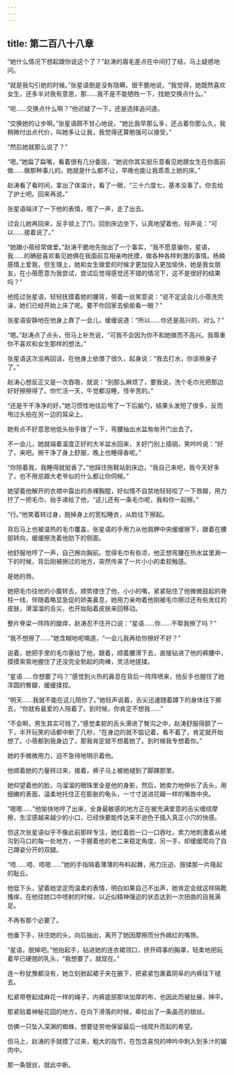 ```yaml
---
---
---
```

title: 第二百八十八章
---




“她什么情况下想起跟你说这个了？”赵涛的眉毛差点在中间打了结，马上疑惑地问。

“就是我勾引她的时候。”张星语倒是没有隐瞒，很干脆地说，“我觉得，她既然喜欢女生，还多半对我有意思，那……我不是不能牺牲一下，找她交换点什么。”

“呃……交换点什么啊？”他迟疑了一下，还是选择追问道。

“交换她的让步啊。”张星语颇不甘心地说，“她比我早那么多，还占着你那么久，我稍微付出点代价，叫她多让让我，我觉得还算勉强可以接受。”

“然后她就那么说了？”

“嗯。”她扁了扁嘴，看着很有几分委屈，“她说你其实挺乐意看见她跟女生在你面前做……做那种事儿的。她就是什么都不让，早晚也能让我乖乖上她的床。”

赵涛看了看时间，拿出了体温计，看了一眼，“三十六度七，基本没事了。你去给了护士吧。回来再说。”

张星语端详了一下他的表情，嗯了一声，走了出去。

过会儿她再回来，反手锁上了门，回到床边坐下，认真地望着他，轻声说：“可以……接着说了。”

“她跟小蓓经常做爱。”赵涛干脆地先抛出了一个事实，“我不愿意骗你，星语，我……的确挺喜欢看见她俩在我面前互相亲吻抚摸，做各种各样刺激的事情。杨楠感情上爱我，但生理上，她和女生做爱的时候才更加投入更加愉快，她是我女朋友，在小蓓愿意为我尝试，尝试后觉得感觉还不错的情况下，这不是很好的结果吗？”

他揽过张星语，轻轻抚摸着她的腰背，带着一丝笑意说：“说不定这会儿小蓓洗完澡，她们已经开始上床了呢。要不你回家去偷偷看一眼？”

张星语安静地在他身上靠了一会儿，缓缓说道：“所以……你还是高兴的，对么？”

“嗯。”赵涛点了点头，但马上补充说，“可我不会因为你不和她做而不高兴。我尊重你不喜欢和女生那样的想法。”

张星语这次没再回话，在他身上依偎了很久，起身说：“我去打水，你该擦身子了。”

赵涛心想反正又是一次吞吸，就说：“别那么麻烦了，要我说，洗个毛巾光把那边好好擦擦得了。你忙活一天，午觉都没睡，怪辛苦的。”

“还是干干净净的好。”她习惯性地往后甩了一下后脑勺，结果头发短了很多，反而甩过头拍在另一边的耳朵上。

她有点不好意思地低头抬手拨了一下，弯腰抽出水盆匆匆开门出去了。

不一会儿，她就端着温度正好的大半盆水回来，关好门别上插销，笑吟吟说：“好了，来吧。擦干净了身上舒服，晚上也睡得香呢。”

“你陪着我，我睡得就挺香了。”他踩住拖鞋站到床边，“我自己来吧，我今天好多了，也不用总跟大老爷似的什么都让你伺候。”

她望着他解开的衣襟中露出的赤裸胸膛，好似情不自禁地轻轻咬了一下唇瓣，用力拧了一把毛巾，抬手递给了他，“这儿还有一条毛巾呢，我和你一起擦。”

“行。”他笑着转过身，脱掉身上的宽松睡衣，从脸往下擦起。

背后马上也被温热的毛巾覆盖，张星语的手用力从他肩胛中央缓缓擦下，跟着在腰部转向，缓缓擦洗着他肋下的侧面。

他舒服地哼了一声，自己擦向胸前。觉得毛巾有些凉，他正想弯腰在热水盆里涮一下的时候，背后刚被擦过的地方，突然传来了一片小小的柔软触感。

是她的唇。

她把毛巾往他的小腹转去，顺势搂住了他，小小的嘴，紧紧贴住了他微微鼓起的脊柱一线，伴随着略显急促的娇美鼻息，她用力亲吻着他刚被毛巾擦过还有些发红的皮肤，滑溜溜的舌尖，也开始贴着皮肤来回移动。

整片脊梁一阵阵的酸痒，赵涛忍不住开口说：“星语……你……不帮我擦了吗？”

“我不想擦了……”她含糊地呢喃道，“一会儿我再给你擦好不好？”

说着，她把手里的毛巾塞给了他，跟着，顺着腰滑下去，直接钻进了他的裤腰中，摸摸索索地握住了还没完全勃起的肉棒，灵活地搓揉。

“星语……你想要了吗？”感觉到火热的鼻息在背后一阵阵喷来，他反手也握住了她浑圆的臀瓣，缓缓揉捏。

“明天……我就不能在这儿陪你了。”她轻声说着，舌尖迅速随着蹲下的身体往下挪去，“你就有最爱的人陪着了。到时候，你肯定不想我……”

“不会啊，男生其实可贱了，”感觉柔软的舌头滑进了臀沟之中，赵涛舒服得颤了一下，半开玩笑的话都中断了几秒，“在身边的就不惦记着，看不着了，肯定就开始想了。小蓓都到我身边了，那我肯定就不想着她了。到时候我专想着你。”

她的手微微用力，迫不急待地明示着他。

他顺着她的力量转过来，接着，裤子马上被她褪到了脚踝那里。

她仰望着他的脸，乌溜溜的眼珠里全是他的身影，然后，她卖力地伸长了舌头，用细嫩的表面，温柔地托住正在膨胀的龟头，一寸寸送进花瓣一样的嘴唇中央。

“嗯嗯……”他愉快地哼了出来，全身最敏感的地方正在被充满爱意的舌尖缠绕摩擦，生涩感越来越少的小口，已经快要能传达来不逊色于插入真正小穴的快感。

但这次张星语似乎不像此前那样专注，她红着脸一口一口吞吐，卖力地刺激着从棱沟到马口的每一处地方，一手握着他的老二来稳定角度，另一手，却缓缓爬向了自己蹲姿分开的双腿。

“唔……唔、唔嗯……”她的手指隔着薄薄的布料起舞，用力压迫、按揉那一片隆起的耻丘。

他低下头，望着她坚定而温柔的表情，明白如果自己不出声，她肯定会就这样隔靴搔痒，在他往她口中喷射的时候，以近似精神强迫的状态达到一次扭曲的自我满足。

不再有那个必要了。

他垂下手，扶住她的头，向后抽出，离开了她因摩擦而分外嫣红的嘴唇。

“星语，脱掉吧。”他抬起手，钻进她的连衣裙领口，挤开碍事的胸罩，轻柔地把玩着早已硬翘的乳头，“我想要了，就现在。”

连一秒犹豫都没有，她立刻掀起裙子夹在腋下，把紧紧包裹着阴阜的内裤往下褪去。

松紧带卷起成麻花一样的绳子，内裤底部那块加厚的布，也因此而被扯展，抻平。

那紧贴着神秘花园的地方，在向下滑落的时候，牵拉出了一条晶亮的银丝。

仿佛一只坠入深渊的蜘蛛，想要徒劳地保留最后一线爬升而起的希望。

但马上，赵涛的手就摸了过来，粗大的指节，在包含喜悦的呻吟中刺入到多汁的媚肉中。

那一条银丝，就此中断。